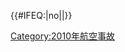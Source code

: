 {{航空事故
| year = 2010
| col1 = 
* 1月2日至1月5日：[[斯洛伐克警方炸藥培訓事件|多瑙河之翼航空8230號班機]]
* 1月21日：[[盧森堡貨運航空7933號班機事故|盧森堡貨運航空7933號班機]]
* 1月24日：[[塔班航空6437號班機事故|塔班航空6437號班機]]
* 1月25日：'''[[埃塞俄比亞航空409號班機空難|衣索比亞航空409號班機]]'''
* 2月11日：[[塔迦納航空168號班機事故|塔迦納航空168號班機]]
* 2月18日：[[2010年奧斯汀墜機事件|PA-28切羅基飛機]]
* 3月22日：[[航空之星-圖1906號班機事故|航空之星-圖1906號班機]]
* 4月7日：[[聯合航空663號班機事故|聯合航空663號班機]]
* 4月10日：'''[[2010年波兰空军101号班机空难|波兰空军101号班机]]'''
* 4月13日：[[國泰航空780號班機事故|國泰航空780號班機]]
* 4月13日：[[印尼鴿記航空836號班機空难|印尼鴿記航空836號班機]]
* 4月13日：[[墨西哥聯合航空302號班機空難|墨西哥聯合航空302號班機]]
* 4月14日至5月23日：[[2010年埃亞菲亞德拉火山爆發導致歐洲領空關閉|歐洲領空關閉]]
* 4月21日：[[島際航空UP-AN216號班機空難|島際航空UP-AN216號班機]]
* 5月12日：'''[[泛非航空771號班機空難|泛非航空771號班機]]'''
* 5月13日：[[2010年PA-34運輸機墜毀於馬瑙斯事件|PA-34運輸機]]

| col2 = 
* 5月15日：[[2010年蘇利南藍翼航空墜毀事件|蘇利南藍翼航空An-28]]
* 5月17日：[[帕米爾航空112號班機空難|帕米爾航空112號班機]]
* 5月22日：'''[[印度快運航空812號班機空難|印度快運航空812號班機空難]]†'''
* 6月19日：[[2010年柏林空運C-47運輸機墜毀事件|柏林空運C-47運輸機]]
* 6月20日：[[2010年喀麥隆航空CASA-C212型螺旋槳式飛機墜毀事件|喀麥隆航空CASA-C212型螺旋槳式飛機]]
* 6月27日：[[合力荷蘭EC130墜毀事件|合力荷蘭EC130]]
* 7月3日：[[空中快線EA206A號直昇機事故|空中快線EA206A號直昇機]]
* 7月26日：[[2010年以色列空軍CH-53直升機墜毀事件|以色列空軍CH-53直升機]]
* 7月27日：[[漢莎貨運航空8460號班機事故|漢莎貨運航空8460號班機]]
* 7月28日：'''[[藍色航空202號班機空難|藍色航空202號班機]]'''
* 7月28日：[[2010年美國空軍C-17運輸機墜毀於阿拉斯加事件|美國空軍C-17運輸機]]
* 8月3日：[[卡特卡維亞航空9357號班機空難|卡特卡維亞航空9357號班機]]
* 8月8日：[[MD 500防衛者式直昇機墜毀於明斯克事件|MD 500防衛者式直昇機]]
* 8月10日：[[2010年DHC-3水上飛機墜毀於阿拉斯加事件|DHC-3水上飛機]]
* 8月16日：[[LAN哥倫比亞航空8250號班機空難|LAN哥倫比亞航空8250號班機]]
* 8月17日：[[2010年朝鮮空軍米格-21戰鬥機墜毀於撫順事件|朝鮮空軍米格-21戰鬥機]]
* 8月24日：[[阿格尼航空101號班機空難|阿格尼航空101號班機]]

| col3 = 
* 8月24日：[[河南航空8387號班機空難|河南航空8387號班機]]
* 8月25日：[[2010年菲爾航空Let L-410運輸機空難|菲爾航空Let L-410運輸機]]
* 9月3日：[[UPS航空6號班機空難|UPS航空6號班機]]
* 9月4日：[[2010年紐西蘭PAC弗萊徹飛機墜毀事件|PAC弗萊徹飛機]]
* 9月7日：[[阿羅沙米爾尼航空514號班機事故|阿羅沙米爾尼航空514號班機]]
* 9月13日：[[卡拉卡斯2350號班機空難|卡拉卡斯2350號班機]]
* 10月6日：[[塔吉克國民警衛隊直升機墜毀事件|塔吉克國民警衛隊直升機]]
* 10月29日：[[貨機炸彈陰謀]]
* 11月4日：[[澳洲航空32號班機事故|澳洲航空32號班機]]
* 11月4日：'''[[加勒比区域航空883號班機空難|加勒比区域航空883號班機]]'''
* 11月5日：[[2010年比奇1900墜毀於喀拉蚩事件]]
* 11月11日：[[塔科航空安托諾夫An-24運輸機墜毀事件|塔科航空安托諾夫An-24運輸機]]
* 11月28日：[[雙威航空4412號班機空難|雙威航空4412號班機]]
* 12月4日：[[達吉斯坦航空372號班機空難|達吉斯坦航空372號班機]]
* 12月15日：[[2010年DHC-6墜毀於奧卡登加事件]]
}}<includeonly>{{#IFEQ:{{{cat}}}|no||[[Category:2010年航空事故]]}}</includeonly><noinclude>{{Documentation}}</noinclude>
